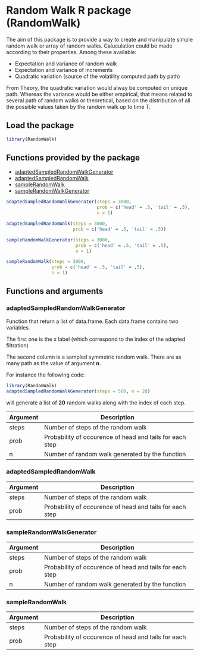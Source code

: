# Random Walk R package (RandomWalk)

The aim of this package is to provide a way to create and manipulate simple random walk  or array of random walks. 
Caluculation could be made according to their properties. Among these available:

* Expectation and variance of random walk
* Expectation and variance of increments
* Quadratic variation (source of the volatility computed path by path)

From Theory, the quadratic variation would alway be computed on unique path. Whereas
the variance would be either empirical, that means related to several
path of random walks or theoretical, based on the distribution of all the possible
values taken by the random walk up to time T.

## Load the package

```r
library(RandomWalk)
```


## Functions provided by the package

* [adaptedSampledRandomWalkGenerator](#adaptedsampledrandomwalkgenerator)
* [adaptedSampledRandomWalk]()
* [sampleRandomWalk]()
* [sampleRandomWalkGenerator]()

```r
adaptedSampledRandomWalkGenerator(steps = 3000,
                                  prob = c('head' = .5, 'tail' = .5),
                                  n = 1)

adaptedSampledRandomWalk(steps = 3000,
                         prob = c('head' = .5, 'tail' = .5))

sampleRandomWalkGenerator(steps = 3000,
                          prob = c('head' = .5, 'tail' = .5),
                          n = 1)

sampleRandomWalk(steps = 3000,
                 prob = c('head' = .5, 'tail' = .5),
                 n = 1)
```
  

## Functions and arguments

 
### adaptedSampledRandomWalkGenerator

Function that return a list of data.frame. Each data.frame contains two variables. 

The first one is the x label (which correspond to the index of the adapted 
filtration)

The second column is a sampled symmetric random walk.
There are as many path as the value of argument **n**. 

For instance the following code: 

```r
library(RandomWalk)
adaptedSampledRandomWalkGenerator(steps = 500, n = 20)
```

will generate a list of **20** random walks along with the index of each step.

| Argument | Description |
|---|---|
| steps | Number of steps of the random walk |
| prob | Probability of occurence of head and tails for each step |
| n | Number of random walk generated by the function |

### adaptedSampledRandomWalk

| Argument | Description |
|---|---|
| steps | Number of steps of the random walk |
| prob | Probability of occurence of head and tails for each step |

### sampleRandomWalkGenerator

| Argument | Description |
|---|---|
| steps | Number of steps of the random walk |
| prob | Probability of occurence of head and tails for each step |
| n | Number of random walk generated by the function |

### sampleRandomWalk

| Argument | Description |
|---|---|
| steps | Number of steps of the random walk |
| prob | Probability of occurence of head and tails for each step |

